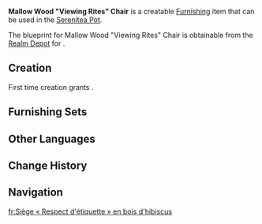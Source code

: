 {{Furnishing Infobox
|id             = 362122
|image          = Item Mallow Wood "Viewing Rites" Chair.png
|category       = Small Furnishing
|subcategory    = Seating
|quality        = 3
|adeptal_energy = 60
|load           = 169
|reduced_load   = 127
|description    = These chairs, made of expensive Mallow Wood with soft fabric surfaces, can be found in the Opera Epiclese, providing the most comfortable seating experience for audiences attending performances or trials.<br>It is said that these chairs took their current form after the codification of "Opera Epiclese Audience Etiquette." Not only does the increased distance between seats reduce unnecessary communication between audience members, but the storage cabinets in the middle provide space for belongings, offering said audience members great convenience.
|blueprint      = 
}}
'''Mallow Wood "Viewing Rites" Chair''' is a creatable [[Furnishing]] item that can be used in the [[Serenitea Pot]].

The blueprint for Mallow Wood "Viewing Rites" Chair is obtainable from the [[Realm Depot]] for {{Item|Realm Currency|24|x=160}}.

==Creation==
First time creation grants {{Item|Trust|24|x=60}}.
{{Recipe
|type = Creation
|time = 14h
|Mallow Wood = 4
|Fabric = 4
|Red Dye = 4
|sort = Mallow Wood;Fabric;Red Dye
}}

==Furnishing Sets==
{{Craft Usage|type=Furnishing Set}}

==Other Languages==
{{Other Languages
|en      = Mallow Wood "Viewing Rites" Chair
|zhs     = 悬铃木「观赏礼仪」座椅
|zhs_rm  = 
|zht     = 懸鈴木「觀賞禮儀」座椅
|zht_rm  = 
|zh_tl   = 
|ja      = マロウ材の「観劇マナー」席
|ja_rm   = Marou-zai no "Kangeki Manaa" Seki
|ja_tl   = 
|ko      = 버즘나무 원목 「관람 에티켓」 좌석
|ko_rm   = 
|ko_tl   = 
|es      = Butaca de madera de malvavisco: Protocolo de asistencia
|es_tl   = Mallow Wood Armchair: Assistance Protocol
|fr      = Siège « Respect d'étiquette » en bois d'hibiscus
|fr_tl   = {{Lex|Mallow|fr}} Wood "Compliance With Etiquette" Chair
|ru      = Стул из древесины мальвы «Зрительский этикет»
|ru_tl   = 
|th      = เก้าอี้ไม้ Mallow "มารยาทในการรับชม"
|th_rm   = 
|th_tl   = 
|vi      = Ghế "Văn Hóa Thưởng Thức" Gỗ Ngô Đồng
|vi_tl   = 
|de      = Stuhl „Verhaltensregeln für Zuschauer“ aus Platanenholz
|de_tl   = Mallow Wood "Rules of Conduct" Chair
|id      = Kursi "Ritual Ornamen" Kayu Mallow
|id_tl   = Mallow Wood "Ornamental Ritual" Chair
|pt      = Cadeira "Admirando Rituais" de Madeira de Malva
|pt_tl   = 
|tr      = Çınar "Tören İzleme" Koltuğu
|tr_tl   = 
|it      = Poltrone in legno di malva Galateo dello spettatore
|it_tl   = 
}}

==Change History==
{{Change History|4.3}}

==Navigation==
{{Furnishing Navbox|interior}}

[[fr:Siège « Respect d'étiquette » en bois d'hibiscus]]